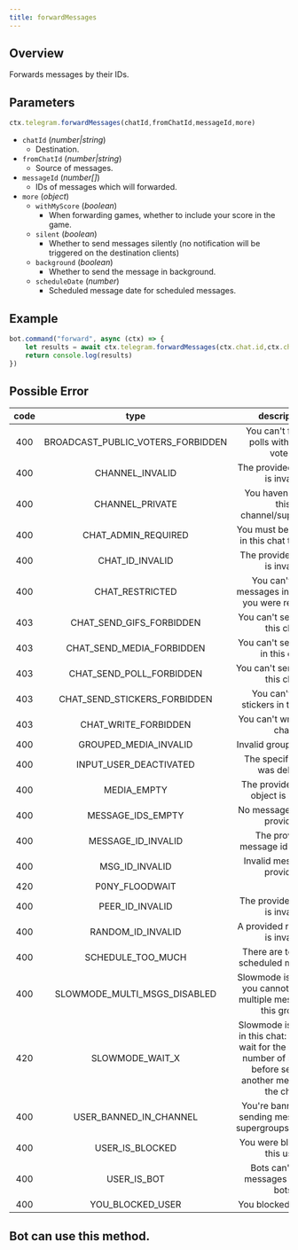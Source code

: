 ```yaml
---
title: forwardMessages
--- 
```

## Overview
Forwards messages by their IDs.
## Parameters
```ts 
ctx.telegram.forwardMessages(chatId,fromChatId,messageId,more)
```
- `chatId` (_number|string_)
    - Destination.
- `fromChatId` (_number|string_)
    - Source of messages.
- `messageId` (_number[]_)
    - IDs of messages which will forwarded.
- `more` (_object_)
    - `withMyScore` (_boolean_)
        - When forwarding games, whether to include your score in the game.
    - `silent` (_boolean_)
        - Whether to send messages silently (no notification will be triggered on the destination clients)
    - `background` (_boolean_)
        - Whether to send the message in background.
    - `scheduleDate` (_number_)
        - Scheduled message date for scheduled messages.
## Example
```ts headlight=2
bot.command("forward", async (ctx) => {
    let results = await ctx.telegram.forwardMessages(ctx.chat.id,ctx.chat.id,[ctx.id]) 
    return console.log(results)
})
```
## Possible Error
| code |                type                 |                                                           description                                                           |
|:----:|:-----------------------------------:|:-------------------------------------------------------------------------------------------------------------------------------:|
| 400  | BROADCAST_PUBLIC_VOTERS_FORBIDDEN |                                           You can't forward polls with public voters                                            |
| 400  |           CHANNEL_INVALID           |                                                 The provided channel is invalid                                                 |
| 400  |           CHANNEL_PRIVATE           |                                           You haven't joined this channel/supergroup                                            |
| 400  |        CHAT_ADMIN_REQUIRED        |                                          You must be an admin in this chat to do this                                           |
| 400  |          CHAT_ID_INVALID          |                                                 The provided chat id is invalid                                                 |
| 400  |           CHAT_RESTRICTED           |                                    You can't send messages in this chat, you were restricted                                    |
| 403  |     CHAT_SEND_GIFS_FORBIDDEN      |                                                You can't send gifs in this chat                                                 |
| 403  |     CHAT_SEND_MEDIA_FORBIDDEN     |                                                You can't send media in this chat                                                |
| 403  |     CHAT_SEND_POLL_FORBIDDEN      |                                                You can't send polls in this chat                                                |
| 403  |   CHAT_SEND_STICKERS_FORBIDDEN    |                                              You can't send stickers in this chat.                                              |
| 403  |       CHAT_WRITE_FORBIDDEN        |                                                  You can't write in this chat                                                   |
| 400  |       GROUPED_MEDIA_INVALID       |                                                      Invalid grouped media                                                      |
| 400  |      INPUT_USER_DEACTIVATED       |                                                 The specified user was deleted                                                  |
| 400  |             MEDIA_EMPTY             |                                              The provided media object is invalid                                               |
| 400  |         MESSAGE_IDS_EMPTY         |                                                  No message ids were provided                                                   |
| 400  |        MESSAGE_ID_INVALID         |                                               The provided message id is invalid                                                |
| 400  |          MSG_ID_INVALID           |                                                   Invalid message ID provided                                                   |
| 420  |           P0NY_FLOODWAIT            |                                                                                                                                 |
| 400  |          PEER_ID_INVALID          |                                                 The provided peer id is invalid                                                 |
| 400  |         RANDOM_ID_INVALID         |                                                 A provided random ID is invalid                                                 |
| 400  |         SCHEDULE_TOO_MUCH         |                                              There are too many scheduled messages                                              |
| 400  |   SLOWMODE_MULTI_MSGS_DISABLED    |                            Slowmode is enabled, you cannot forward multiple messages to this group.                             |
| 420  |          SLOWMODE_WAIT_X          | Slowmode is enabled in this chat: you must wait for the specified number of seconds before sending another message to the chat. |
| 400  |      USER_BANNED_IN_CHANNEL       |                                   You're banned from sending messages in supergroups/channels                                   |
| 400  |          USER_IS_BLOCKED          |                                                  You were blocked by this user                                                  |
| 400  |            USER_IS_BOT            |                                             Bots can't send messages to other bots                                              |
| 400  |         YOU_BLOCKED_USER          |                                                      You blocked this user                                                      |

## Bot can use this method.